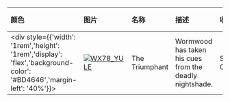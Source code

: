 | 颜色                                                                                                                        | 图片                                                                                                                                                                 | 名称                    | 描述                                                              | 收集             | 品质    | 交易 |
| :-------------------------------------------------------------------------------------------------------------------------- | :------------------------------------------------------------------------------------------------------------------------------------------------------------------- | :---------------------- | :---------------------------------------------------------------- | :--------------- | :------ | :--- |
| <div style={{'width': '1rem','height': '1rem','display': 'flex','background-color': '#BD4646','margin-left': '40%'}}></div> | [![WX78_YULE](https://items.kleientertainment.com/images/DST/WORMWOOD_SHADOW/small)](https://items.kleientertainment.com/images/DST/WORMWOOD_SHADOW/small)                                                             | The Triumphant                            | Wormwood has taken his cues from the deadly nightshade.                                                                                                                                                                                                                                                                                    | Shadow Collection               | Elegant                  | 否   |
